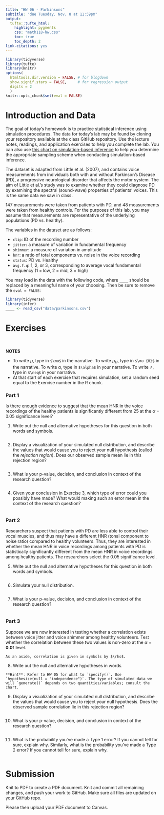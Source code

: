 ```yaml
---
title: "HW 06 - Parkinsons"
subtitle: "due Tuesday, Nov. 8 at 11:59pm"
output: 
  tufte::tufte_html:
    highlight: pygments
    css: "math118-hw.css"
    toc: true
    toc_depth: 2
link-citations: yes
---
```


```r
library(tidyverse)
library(tufte)
library(knitr)
options(
  htmltools.dir.version = FALSE, # for blogdown
  show.signif.stars = FALSE,     # for regression output
  digits = 2
  )
knitr::opts_chunk$set(eval = FALSE)
```

# Introduction and Data

The goal of today's homework is to practice statistical inference using
simulation procedures. The data for today's lab may be found by cloning your repository available at the class GitHub repository. Use the lecture notes, readings, and application exercises to help you complete the lab. You can also use [this chart on simulation-based inference](img/06-parkinsons/sim-inference-chart.png) to help you determine the appropriate sampling scheme when conducting simulation-based inference.

The dataset is adapted from Little et al. (2007), and contains voice 
measurements from individuals both with and without Parkinson's Disease (PD), a progressive neurological disorder that affects the motor system. The aim of Little et al.'s study was to examine whether they could diagnose PD by examining the spectral (sound-wave) properties of patients' voices. This is the same data we saw in class.

147 measurements were taken from patients with PD, and 48 measurements were
taken from healthy controls. For the purposes of this lab, you may assume that measurements are representative of the underlying populations (PD vs. healthy).

The variables in the dataset are as follows:

- `clip`: ID of the recording number
- `jitter`: a measure of variation in fundamental frequency
- `shimmer`: a measure of variation in amplitude
- `hnr`: a ratio of total components vs. noise in the voice recording
- `status`: PD vs. Healthy
- `avg.f.q`: 1, 2, or 3, corresponding to average vocal fundamental frequency 
(1 = low, 2 = mid, 3 = high)

You may load in the data with the following code, where `____` should be
replaced by a meaningful name of your choosing. Then be sure to remove the `eval = FALSE`:

```r
library(tidyverse)
library(infer)
____ <- read_csv("data/parkinsons.csv")
```

# Exercises

<br> 

<div class = "commit">
<b>NOTES</b>
<ul>
  <li>To write $\mu$, type in `$\mu$` in the narrative. To write $\mu_{H}$, type in `$\mu_{H}$` in the narrative. To write $\alpha$, type in `$\alpha$` in your narrative. To write $\neq$, type in `$\neq$` in your narrative.</li>
  <li>At that start of each exercise that requires simulation, set a random seed equal to the Exercise number in the R chunk.</li>
</ul>
</div>


### Part 1 

Is there enough evidence to suggest that the mean HNR in the voice recordings of the healthy patients is significantly different from 25 at the $\alpha$ = 0.05 significance level? 

1. Write out the null and alternative hypotheses for this question in both
words and symbols. 

```marginfigure
```

2. Display a visualization of your simulated null distribution, and describe the values that would cause you to reject your null hypothesis (called the *rejection region*). Does our observed sample mean lie in this rejection region?

```marginfigure
```

3. What is your p-value, decision, and conclusion in context of the
research question?

```marginfigure
```

4. Given your conclusion in Exercise 3, which type of error could you possibly have made? What would making such an error mean in the context of the research question?

```marginfigure
```


### Part 2

Researchers suspect that patients with PD are less able to control their vocal muscles, and thus may have a different HNR (tonal component to noise ratio)  compared to healthy volunteers. Thus, they are interested in whether the mean HNR in voice recordings among patients with PD is statistically significantly different from the mean HNR in voice recordings among healthy patients. The researchers select the 0.05 significance level.


5. Write out the null and alternative hypotheses for this question in both
words and symbols.

```marginfigure
```

6. Simulate your null distribution. 

```marginfigure
```

7. What is your p-value, decision, and conclusion in context of the
research question?

```marginfigure
```


### Part 3

Suppose we are now interested in testing whether a correlation exists between voice jitter and voice shimmer among healthy volunteers. Test whether the correlation between these two values is non-zero at the $\alpha$  = **0.01** level. 

```marginfigure
As an aside, correlation is given in symbols by $\rho$.
```

8. Write out the null and alternative hypotheses in words. 

```marginfigure
**Hint**: Refer to HW 05 for what to `specify()`. Use
`hypothesize(null = "independence")`. The type of simulated data we will `generate()` depends on two quantities/variables; consult the chart.
```

9. Display a visualization of your simulated null distribution, and describe the values that would cause you to reject your null hypothesis. Does the observed sample correlation lie in this rejection region?

```marginfigure
```

10. What is your p-value, decision, and conclusion in context of the
research question?

```marginfigure
```

11. What is the probability you've made a Type 1 error? If you cannot tell for sure, explain why. Similarly, what is the probability you've made a Type 2 error? If you cannot tell for sure, explain why.

```marginfigure
```

# Submission

Knit to PDF to create a PDF document. Knit and commit all remaining changes, and push your work to GitHub. Make sure all files are updated on your GitHub repo.

Please then upload your PDF document to Canvas.
